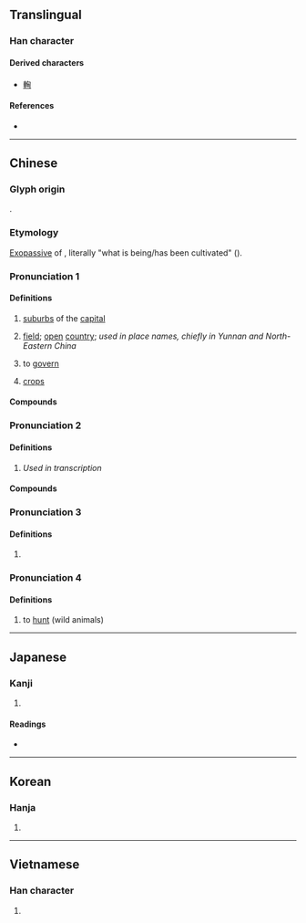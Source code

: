 {{character info}}
==Translingual==

===Han character===
{{Han char|rn=102|rad=田|as=02|sn=7|canj=PW|four=27620|ids=⿹勹田}}

====Derived characters====
* [[䡘]]

====References====
* {{Han ref|kx=0759.040|dkj=21732|dj=1169.040|hdz=42528.080|uh=7538|ud=30008|bh=A86C|bd=43116}}

----

==Chinese==
{{zh-forms}}

===Glyph origin===
{{Han etyl}}
{{Han compound|人|田|ls=psc|ls2=ic|c1=s|c2=p|t1=person|t2=field}}.

===Etymology===
[[exopassive|Exopassive]] of {{och-l|田|field}}, literally "what is being/has been cultivated" ({{zh-ref|Schuessler, 2007}}).

===Pronunciation 1===
{{zh-pron
|m=diàn
|c=din6
|h=pfs=thien
|md=diêng
|mn=tiān/twv:tián
|w=3di
|mc=y
|oc=y
|cat=n
}}

====Definitions====
{{zh-hanzi}}

# {{lb|zh|literary}} [[suburb]]s of the [[capital]]
# {{lb|zh|literary}} [[field]]; [[open]] [[country]]; ''used in place names, chiefly in Yunnan and North-Eastern China''
# {{lb|zh|obsolete}} to [[govern]]
# {{lb|zh|obsolete}} [[crops]]

====Compounds====
{{zh-der|下緬甸|侯甸|甸後|甸甸|甸匣|禹甸|甸兒|近甸|郊甸|緬甸聯邦|草甸子|蒲甸兒|華甸|邦甸|緬甸|芳甸|蔡甸|甸子|中甸|沙甸|羅甸|樺甸|曹妃甸|畿甸|寬甸|施甸|坤甸}}

===Pronunciation 2===
{{zh-pron
|m=diàn
|c=din1
|h=pfs=thien
}}

====Definitions====
{{zh-hanzi}}

# {{lb|zh|chiefly|Cantonese}} ''Used in transcription''

====Compounds====
{{zh-der|伊甸|伊甸園|沙甸|布甸|芒果布甸|甲巴甸|鴨巴甸|沙甸魚}}

===Pronunciation 3===
{{zh-pron
|m=diàn,diān
}}

====Definitions====
{{zh-hanzi}}

# {{zh-only|沉甸甸}}

===Pronunciation 4===
{{zh-pron
|m=tián
|c=tin4
|cat=v
}}

====Definitions====
{{zh-hanzi}}

# {{zh-obsolete}} to [[hunt]] (wild animals)
#: {{zh-alt-inline|畋|田}}

----

==Japanese==

===Kanji===
{{ja-kanji|grade=|rs=田02}}

# {{rfdef|ja|sort=田02}}

====Readings====
* {{ja-readings
|goon=でん
|kanon=てん
|kun=かり
|nanori=}}

----

==Korean==

===Hanja===
{{ko-hanja|hangeul=[[전]], [[승]]}}

# {{rfdef|ko|sort=田02}}

----

==Vietnamese==

===Han character===
{{vi-readings|reading=điện, điền|rs=田02}}

# {{rfdef|vi}}